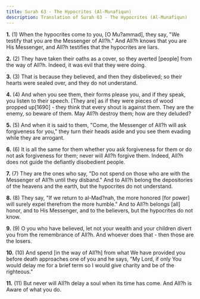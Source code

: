 ```yaml
---
title: Surah 63 - The Hypocrites (Al-Munafiqun)
description: Translation of Surah 63 - The Hypocrites (Al-Munafiqun)
---
```


**1.** (1) When the hypocrites come to you, [O Mu?ammad], they say, "We testify that you are the Messenger of All?h." And All?h knows that you are His Messenger, and All?h testifies that the hypocrites are liars.

**2.** (2) They have taken their oaths as a cover, so they averted [people] from the way of All?h. Indeed, it was evil that they were doing.

**3.** (3) That is because they believed, and then they disbelieved; so their hearts were sealed over, and they do not understand.

**4.** (4) And when you see them, their forms please you, and if they speak, you listen to their speech. [They are] as if they were pieces of wood propped up[1690] - they think that every shout is against them. They are the enemy, so beware of them. May All?h destroy them; how are they deluded?

**5.** (5) And when it is said to them, "Come, the Messenger of All?h will ask forgiveness for you," they turn their heads aside and you see them evading while they are arrogant.

**6.** (6) It is all the same for them whether you ask forgiveness for them or do not ask forgiveness for them; never will All?h forgive them. Indeed, All?h does not guide the defiantly disobedient people.

**7.** (7) They are the ones who say, "Do not spend on those who are with the Messenger of All?h until they disband." And to All?h belong the depositories of the heavens and the earth, but the hypocrites do not understand.

**8.** (8) They say, "If we return to al-Mad?nah, the more honored [for power] will surely expel therefrom the more humble." And to All?h belongs [all] honor, and to His Messenger, and to the believers, but the hypocrites do not know.

**9.** (9) O you who have believed, let not your wealth and your children divert you from the remembrance of All?h. And whoever does that - then those are the losers.

**10.** (10) And spend [in the way of All?h] from what We have provided you before death approaches one of you and he says, "My Lord, if only You would delay me for a brief term so I would give charity and be of the righteous."

**11.** (11) But never will All?h delay a soul when its time has come. And All?h is Aware of what you do.

